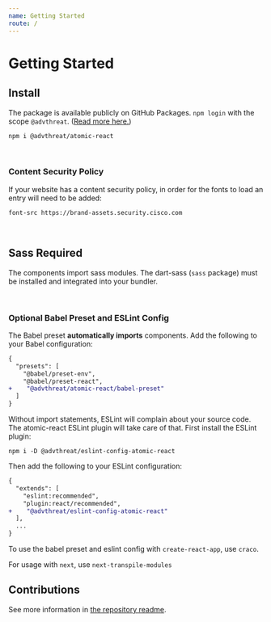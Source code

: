 ```yaml
---
name: Getting Started
route: /
---
```


# Getting Started

## Install

The package is available publicly on GitHub Packages. `npm login` with the scope `@advthreat`. ([Read more here.](https://docs.github.com/en/packages/working-with-a-github-packages-registry/working-with-the-npm-registry))

`npm i @advthreat/atomic-react`

<br />

### Content Security Policy

If your website has a content security policy, in order for the fonts to load an entry will need to be added:

`font-src https://brand-assets.security.cisco.com`

<br />

## Sass Required

The components import sass modules. The dart-sass (`sass` package) must be installed and integrated into your bundler.

<br />

### Optional Babel Preset and ESLint Config

The Babel preset **automatically imports** components. Add the following to your Babel configuration:

```diff
{
  "presets": [
    "@babel/preset-env",
    "@babel/preset-react",
+    "@advthreat/atomic-react/babel-preset"
  ]
}
```

Without import statements, ESLint will complain about your source code. The atomic-react ESLint plugin will take care of that. First install the ESLint plugin:

`npm i -D @advthreat/eslint-config-atomic-react`

Then add the following to your ESLint configuration:

```diff
{
  "extends": [
    "eslint:recommended",
    "plugin:react/recommended",
+    "@advthreat/eslint-config-atomic-react"
  ],
  ...
}
```

To use the babel preset and eslint config with `create-react-app`, use `craco`.

For usage with `next`, use `next-transpile-modules`

## Contributions

See more information in [the repository readme](https://www.github.com/advthreat/atomic-react#readme).
